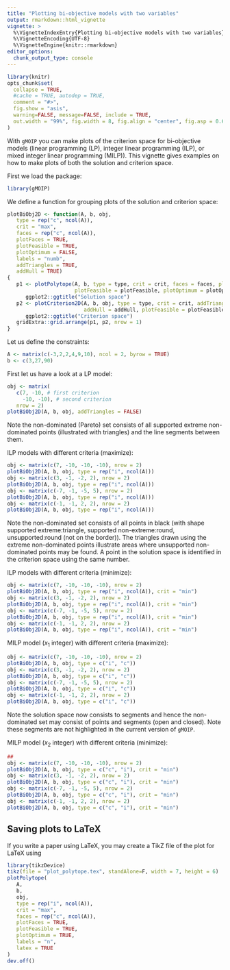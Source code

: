 ```yaml
---
title: "Plotting bi-objective models with two variables"
output: rmarkdown::html_vignette
vignette: >
  %\VignetteIndexEntry{Plotting bi-objective models with two variables}
  %\VignetteEncoding{UTF-8}
  %\VignetteEngine{knitr::rmarkdown}
editor_options: 
  chunk_output_type: console
---
```


```r
library(knitr)
opts_chunk$set(
  collapse = TRUE,
  #cache = TRUE, autodep = TRUE, 
  comment = "#>",
  fig.show = "asis", 
  warning=FALSE, message=FALSE, include = TRUE, 
  out.width = "99%", fig.width = 8, fig.align = "center", fig.asp = 0.62
)
```

With `gMOIP` you can make plots of the criterion space for bi-objective models (linear
programming (LP), integer linear programming (ILP), or mixed integer linear programming (MILP)).
This vignette gives examples on how to make plots of both the solution and criterion space.

First we load the package:

```r
library(gMOIP)
```

We define a function for grouping plots of the solution and criterion space:

```r
plotBiObj2D <- function(A, b, obj,
   type = rep("c", ncol(A)),
   crit = "max",
   faces = rep("c", ncol(A)),
   plotFaces = TRUE,
   plotFeasible = TRUE,
   plotOptimum = FALSE,
   labels = "numb",
   addTriangles = TRUE,
   addHull = TRUE)
{
   p1 <- plotPolytope(A, b, type = type, crit = crit, faces = faces, plotFaces = plotFaces,
                      plotFeasible = plotFeasible, plotOptimum = plotOptimum, labels = labels) + 
      ggplot2::ggtitle("Solution space")
   p2 <- plotCriterion2D(A, b, obj, type = type, crit = crit, addTriangles = addTriangles,
                         addHull = addHull, plotFeasible = plotFeasible, labels = labels) +
      ggplot2::ggtitle("Criterion space")
   gridExtra::grid.arrange(p1, p2, nrow = 1) 
}
```

Let us define the constraints:

```r
A <- matrix(c(-3,2,2,4,9,10), ncol = 2, byrow = TRUE)
b <- c(3,27,90)
```

First let us have a look at a LP model:

```r
obj <- matrix(
   c(7, -10, # first criterion
     -10, -10), # second criterion
   nrow = 2)
plotBiObj2D(A, b, obj, addTriangles = FALSE)
```


Note the non-dominated (Pareto) set consists of all supported extreme non-dominated points
(illustrated with triangles) and the line segments between them.

ILP models with different criteria (maximize):

```r
obj <- matrix(c(7, -10, -10, -10), nrow = 2)
plotBiObj2D(A, b, obj, type = rep("i", ncol(A)))
obj <- matrix(c(3, -1, -2, 2), nrow = 2)
plotBiObj2D(A, b, obj, type = rep("i", ncol(A)))
obj <- matrix(c(-7, -1, -5, 5), nrow = 2)
plotBiObj2D(A, b, obj, type = rep("i", ncol(A)))
obj <- matrix(c(-1, -1, 2, 2), nrow = 2)
plotBiObj2D(A, b, obj, type = rep("i", ncol(A)))
```

Note the non-dominated set consists of all points in black (with shape supported extreme:triangle,
supported non-extreme:round, unsupported:round (not on the border)). The triangles drawn using the
extreme non-dominated points illustrate areas where unsupported non-dominated points may be found.
A point in the solution space is identified in the criterion space using the same number.

ILP models with different criteria (minimize):

```r
obj <- matrix(c(7, -10, -10, -10), nrow = 2)
plotBiObj2D(A, b, obj, type = rep("i", ncol(A)), crit = "min")
obj <- matrix(c(3, -1, -2, 2), nrow = 2)
plotBiObj2D(A, b, obj, type = rep("i", ncol(A)), crit = "min")
obj <- matrix(c(-7, -1, -5, 5), nrow = 2)
plotBiObj2D(A, b, obj, type = rep("i", ncol(A)), crit = "min")
obj <- matrix(c(-1, -1, 2, 2), nrow = 2)
plotBiObj2D(A, b, obj, type = rep("i", ncol(A)), crit = "min")
```

MILP model ($x_1$ integer) with different criteria (maximize):

```r
obj <- matrix(c(7, -10, -10, -10), nrow = 2)
plotBiObj2D(A, b, obj, type = c("i", "c"))
obj <- matrix(c(3, -1, -2, 2), nrow = 2)
plotBiObj2D(A, b, obj, type = c("i", "c"))
obj <- matrix(c(-7, -1, -5, 5), nrow = 2)
plotBiObj2D(A, b, obj, type = c("i", "c"))
obj <- matrix(c(-1, -1, 2, 2), nrow = 2)
plotBiObj2D(A, b, obj, type = c("i", "c"))
```

Note the solution space now consists to segments and hence the non-dominated set may consist of
points and segments (open and closed). Note these segments are not highlighted in the current 
version of `gMOIP`.

MILP model ($x_2$ integer) with different criteria (minimize):

```r
## 
obj <- matrix(c(7, -10, -10, -10), nrow = 2)
plotBiObj2D(A, b, obj, type = c("c", "i"), crit = "min")
obj <- matrix(c(3, -1, -2, 2), nrow = 2)
plotBiObj2D(A, b, obj, type = c("c", "i"), crit = "min")
obj <- matrix(c(-7, -1, -5, 5), nrow = 2)
plotBiObj2D(A, b, obj, type = c("c", "i"), crit = "min")
obj <- matrix(c(-1, -1, 2, 2), nrow = 2)
plotBiObj2D(A, b, obj, type = c("c", "i"), crit = "min")
```

## Saving plots to LaTeX

If you write a paper using LaTeX, you may create a TikZ file of the plot for LaTeX using

```r
library(tikzDevice)
tikz(file = "plot_polytope.tex", standAlone=F, width = 7, height = 6)
plotPolytope(
   A,
   b,
   obj,
   type = rep("i", ncol(A)),
   crit = "max",
   faces = rep("c", ncol(A)),
   plotFaces = TRUE,
   plotFeasible = TRUE,
   plotOptimum = TRUE,
   labels = "n",
   latex = TRUE
)
dev.off()
```